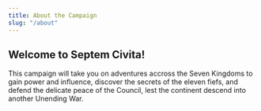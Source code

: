 ```yaml
---
title: About the Campaign
slug: "/about"
---
```


## Welcome to Septem Civita!

This campaign will take you on adventures accross the Seven Kingdoms to gain power and influence, discover the secrets of the eleven fiefs, and defend the delicate peace of the Council, lest the continent descend into another Unending War. 

